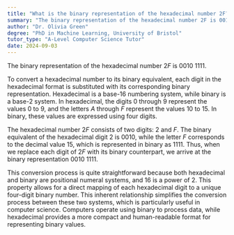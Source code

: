 ```yaml
---
title: "What is the binary representation of the hexadecimal number 2F?"
summary: "The binary representation of the hexadecimal number 2F is 0010 1111."
author: "Dr. Olivia Green"
degree: "PhD in Machine Learning, University of Bristol"
tutor_type: "A-Level Computer Science Tutor"
date: 2024-09-03
---
```


The binary representation of the hexadecimal number $2F$ is $0010\ 1111$.

To convert a hexadecimal number to its binary equivalent, each digit in the hexadecimal format is substituted with its corresponding binary representation. Hexadecimal is a base-16 numbering system, while binary is a base-2 system. In hexadecimal, the digits $0$ through $9$ represent the values $0$ to $9$, and the letters $A$ through $F$ represent the values $10$ to $15$. In binary, these values are expressed using four digits.

The hexadecimal number $2F$ consists of two digits: $2$ and $F$. The binary equivalent of the hexadecimal digit $2$ is $0010$, while the letter $F$ corresponds to the decimal value $15$, which is represented in binary as $1111$. Thus, when we replace each digit of $2F$ with its binary counterpart, we arrive at the binary representation $0010\ 1111$.

This conversion process is quite straightforward because both hexadecimal and binary are positional numeral systems, and $16$ is a power of $2$. This property allows for a direct mapping of each hexadecimal digit to a unique four-digit binary number. This inherent relationship simplifies the conversion process between these two systems, which is particularly useful in computer science. Computers operate using binary to process data, while hexadecimal provides a more compact and human-readable format for representing binary values.
    